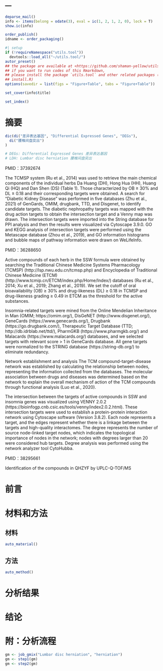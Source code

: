 ---
---

```r
deparse_mail()
info <- items(belong = odate(3), eval = ic(1, 2, 1, 2, 0), lock = T)
show.ic(info)

order_publish()
idname <- order_packaging()
```

```r
#| setup
if (!requireNamespace("utils.tool"))
  devtools::load_all("~/utils.tool/")
autor_preset()
## the package are available at <https://github.com/shaman-yellow/utils.tool>
## if you want to run codes of this Rmarkdown,
## please install the package `utils.tool` and other related packages (run
## install.R)
options(savedir = list(figs = "Figure+Table", tabs = "Figure+Table"))
```

```r
set_cover(info$title)
```

```r
set_index()
```

# 摘要 {#abstract}

```r
dic(di("差异表达基因", "Differential Expressed Genes", "DEGs"),
  di("腰椎间盘突出")
)

# DEGs: Differential Expressed Genes 差异表达基因
# LDH: Lumbar disc herniation 腰椎间盘突出
```

PMID：37392674

The TCMSP system (Ru et al., 2014) was used to retrieve the main chemical
components of the individual herbs Da Huang (DH), Hong Hua (HH), Huang Qi (HQ)
and Dan Shen (DS) (Table 1). Those characterized by OB ≥ 30% and DL ≥ 0.18 and
their corresponding targets were obtained. A search for “Diabetic Kidney
Disease” was performed in five databases (Zhu et al., 2021) of GenGards, OMIM,
drugbank, TTD, and Disgenet, to identify candidate targets. The diabetic
nephropathy targets was mapped with the drug action targets to obtain the
intersection target and a Venny map was drawn. The intersection targets were
imported into the String database for PPI analysis and then the results were
visualized via Cytoscape 3.9.0. GO and KEGG analysis of intersection targets
were performed using the Metascape database (Zhou et al., 2019), and GO
information histograms and bubble maps of pathway information were drawn on
WeLifeInfo.

PMID：36288650

Active compounds of each herb in the SSW formula were obtained by searching the
Traditional Chinese Medicine Systems Pharmacology (TCMSP)
(http://lsp.nwu.edu.cn/tcmsp.php) and Encyclopedia of Traditional Chinese
Medicine (ETCM) (http://www.tcmip.cn/ETCM/index.php/Home/Index/) databases
(Ru et al., 2014; Xu et al., 2019; Zhang et al., 2019). We set the cutoff of
oral bioavailability (OB) ≥ 30% and drug-likeness (DL) ≥ 0.18 in TCMSP and
drug-likeness grading ≥ 0.49 in ETCM as the threshold for the active
substances.

Insomnia-related targets were mined from the Online Mendelian Inheritance in
Man (OMIM; https://omim.org/), DisGeNET (http://www.disgenet.org/), GeneCards
(https://www.genecards.org/), Drugbank (https://go.drugbank.com/), Therapeutic
Target Database (TTD; http://db.idrblab.net/ttd/), PharmGKB
(https://www.pharmgkb.org/) and Malacards (https://www.malacards.org/)
databases, and we selected targets with relevant score > 1 in GeneCards
database. All gene targets were normalized to the STRING database
(https://string-db.org/) to eliminate redundancy.

Network establishment and analysis The TCM compound-target-disease network was
established by calculating the relationship between nodes, representing the
information collected from the databases. The molecular association between
drugs and diseases was determined based on the network to explain the overall
mechanism of action of the TCM compounds through functional analysis
(Luo et al., 2020).

The intersection between the targets of active compounds in SSW and insomnia
genes was visualized using VENNY 2.0.2
(https://bioinfogp.cnb.csic.es/tools/venny/index2.0.2.html). These intersection
targets were used to establish a protein-protein interaction network using
Cytoscape software (Version 3.8.2). Each node represents a target, and the
edges represent whether there is a linkage between the targets and high-quality
interactomes. The degree represents the number of source node-linked target
nodes, which indicates the topological importance of nodes in the network;
nodes with degrees larger than 20 were considered hub targets. Degree analysis
was performed using the network analyzer tool CytoHubba.

PMID：38295661

Identification of the compounds in QHZYF by UPLC-Q-TOF/MS


# 前言 {#introduction}

# 材料和方法 {#methods}

## 材料

```r
auto_material()
```

## 方法

```r
auto_method()
```

# 分析结果 {#results}

# 结论 {#dis}

# 附：分析流程 {#workflow}

```r
gm <- job_gmix("Lumbar disc herniation", "herniation")
gm <- step1(gm)
gm <- step2(gm)
```
